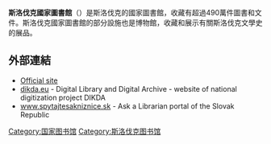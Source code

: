'''斯洛伐克國家圖書館'''（{{lang-sk|Slovenská národná knižnica}}）是斯洛伐克的國家圖書館，收藏有超過490萬件圖書和文件。斯洛伐克國家圖書館的部分設施也是博物館，收藏和展示有關斯洛伐克文學史的展品。

== 外部連結 ==
* [http://www.snk.sk/  Official site] {{Wayback|url=http://www.snk.sk/ |date=20070105022405 }} {{sk icon}}
* [http://dikda.eu/ dikda.eu] {{Wayback|url=http://dikda.eu/ |date=20210117195409 }} - Digital Library and Digital Archive - website of national digitization project DIKDA
* [http://www.spytajtesakniznice.sk/ www.spytajtesakniznice.sk] {{Wayback|url=http://www.spytajtesakniznice.sk/ |date=20210124045315 }} - Ask a Librarian portal of the Slovak Republic

{{欧洲题目|国家图书馆}}
{{Authority control}}
[[Category:国家图书馆|Category:国家图书馆]]
[[Category:斯洛伐克图书馆|Category:斯洛伐克图书馆]]